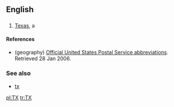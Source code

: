 ==English==

==={{abbreviation}}===
{{wikipedia}}
# {{geography}} [[Texas]], a {{USstate}}

====References====
* (geography) [http://www.usps.com/ncsc/lookups/abbreviations.html Official United States Postal Service abbreviations]. Retrieved 28 Jan 2006.

===See also===
*[[tx]]

[[pl:TX]]
[[tr:TX]]